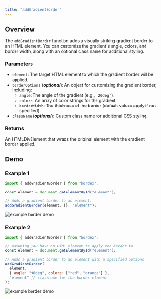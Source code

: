 ```yaml
---
title: "addGradientBorder"
---
```


## Overview

The `addGradientBorder` function adds a visually striking gradient border to an HTML element. You can customize the gradient's angle, colors, and border width, along with an optional class name for additional styling.

### Parameters

- `element`: The target HTML element to which the gradient border will be applied.
- `borderOptions` (**_optional_**): An object for customizing the gradient border, including:
  - `angle`: The angle of the gradient (e.g., `'20deg'`).
  - `colors`: An array of color strings for the gradient.
  - `borderWidth`: The thickness of the border (default values apply if not specified).
- `className` (**_optional_**): Custom class name for additional CSS styling.

### Returns

An HTMLDivElement that wraps the original element with the gradient border applied.

## Demo

### Example 1

```js
import { addGradientBorder } from "bordex";

const element = document.getElementById("element");

// Adds a gradient border to an element.
addGradientBorder(element, {}, "element");
```

![example border demo](/border-style-images/gradient-border-demo.jpg)

### Example 2

```js
import { addGradientBorder } from "bordex";

// Assuming you have an HTML element to apply the border to
const element = document.getElementById("element");

// Adds a gradient border to an element with a specified options.
addGradientBorder(
  element,
  { angle: "90deg", colors: ["red", "orange"] },
  "element" // classname for the border element
);
```

![example border demo](/border-style-images/gradient-border-demo-options.jpg)
